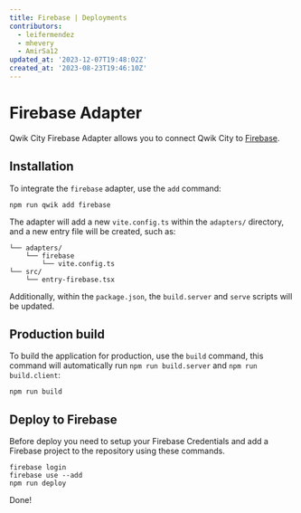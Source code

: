 ```yaml
---
title: Firebase | Deployments
contributors:
  - leifermendez
  - mhevery
  - AmirSa12
updated_at: '2023-12-07T19:48:02Z'
created_at: '2023-08-23T19:46:10Z'
---
```


# Firebase Adapter

Qwik City Firebase Adapter allows you to connect Qwik City to [Firebase](https://firebase.google.com/docs/hosting).

## Installation

To integrate the `firebase` adapter, use the `add` command:

```shell
npm run qwik add firebase
```

The adapter will add a new `vite.config.ts` within the `adapters/` directory, and a new entry file will be created, such as:

```shell
└── adapters/
    └── firebase
        └── vite.config.ts
└── src/
    └── entry-firebase.tsx
```

Additionally, within the `package.json`, the `build.server` and `serve` scripts will be updated.

## Production build

To build the application for production, use the `build` command, this command will automatically run `npm run build.server` and `npm run build.client`:

```shell
npm run build
```

## Deploy to Firebase

Before deploy you need to setup your Firebase Credentials and add a Firebase project to the repository using these commands.

```shell
firebase login
firebase use --add
npm run deploy
```
Done!
